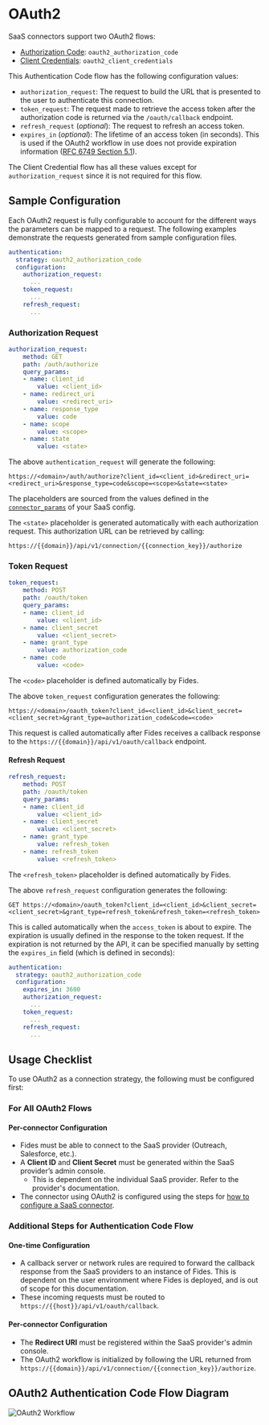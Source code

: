 # OAuth2 

SaaS connectors support two OAuth2 flows:

- [Authorization Code](https://oauth.net/2/grant-types/authorization-code/): `oauth2_authorization_code`
- [Client Credentials](https://oauth.net/2/grant-types/client-credentials/): `oauth2_client_credentials`

This Authentication Code flow has the following configuration values:

- `authorization_request`: The request to build the URL that is presented to the user to authenticate this connection.
- `token_request`: The request made to retrieve the access token after the authorization code is returned via the `/oauth/callback` endpoint.
- `refresh_request` (_optional_): The request to refresh an access token.
- `expires_in` (_optional_): The lifetime of an access token (in seconds). This is used if the OAuth2 workflow in use does not provide expiration information ([RFC 6749 Section 5.1](https://datatracker.ietf.org/doc/html/rfc6749#section-5.1)).

The Client Credential flow has all these values except for `authorization_request` since it is not required for this flow.

## Sample Configuration

Each OAuth2 request is fully configurable to account for the different ways the parameters can be mapped to a request. The following examples demonstrate the requests generated from sample configuration files.

```yaml filename="OAuth2 Authorization Code example"
authentication:
  strategy: oauth2_authorization_code
  configuration:
    authorization_request:
      ...
    token_request:
      ...
    refresh_request:
      ...
```

### Authorization Request

```yaml
authorization_request:
    method: GET
    path: /auth/authorize
    query_params:
    - name: client_id
        value: <client_id>
    - name: redirect_uri
        value: <redirect_uri>
    - name: response_type
        value: code
    - name: scope
        value: <scope>
    - name: state
        value: <state>
```

The above `authentication_request` will generate the following:

```text
https://<domain>/auth/authorize?client_id=<client_id>&redirect_uri=<redirect_uri>&response_type=code&scope=<scope>&state=<state>
```

The placeholders are sourced from the values defined in the [`connector_params`](saas_config#connector-params) of your SaaS config.

The `<state>` placeholder is generated automatically with each authorization request. This authorization URL can be retrieved by calling:

```text
https://{{domain}}/api/v1/connection/{{connection_key}}/authorize
```

### Token Request

```yaml
token_request:
    method: POST
    path: /oauth/token
    query_params:
    - name: client_id
        value: <client_id>
    - name: client_secret
        value: <client_secret>
    - name: grant_type
        value: authorization_code
    - name: code
        value: <code>
```

The `<code>` placeholder is defined automatically by Fides.

The above `token_request` configuration generates the following:

```text
https://<domain>/oauth_token?client_id=<client_id>&client_secret=<client_secret>&grant_type=authorization_code&code=<code>
```

This request is called automatically after Fides receives a callback response to the `https://{{domain}}/api/v1/oauth/callback` endpoint.

#### Refresh Request

```yaml
refresh_request:
    method: POST
    path: /oauth/token
    query_params:
    - name: client_id
        value: <client_id>
    - name: client_secret
        value: <client_secret>
    - name: grant_type
        value: refresh_token
    - name: refresh_token
        value: <refresh_token>
```

The `<refresh_token>` placeholder is defined automatically by Fides.

The above `refresh_request` configuration generates the following:

```
GET https://<domain>/oauth_token?client_id=<client_id>&client_secret=<client_secret>&grant_type=refresh_token&refresh_token=<refresh_token>
```

This is called automatically when the `access_token` is about to expire. The expiration is usually defined in the response to the token request. If the expiration is not returned by the API, it can be specified manually by setting the `expires_in` field (which is defined in seconds):

```yaml
authentication:
  strategy: oauth2_authorization_code
  configuration:
    expires_in: 3600
    authorization_request:
      ...
    token_request:
      ...
    refresh_request:
      ...
```

## Usage Checklist

To use OAuth2 as a connection strategy, the following must be configured first:

### For All OAuth2 Flows

#### Per-connector Configuration

- Fides must be able to connect to the SaaS provider (Outreach, Salesforce, etc.).
- A **Client ID** and **Client Secret** must be generated within the SaaS provider’s admin console.
  - This is dependent on the individual SaaS provider. Refer to the provider's documentation.
- The connector using OAuth2 is configured using the steps for [how to configure a SaaS connector](./saas_connectors/#how-to-configure-a-saas-connector).

### Additional Steps for Authentication Code Flow

#### One-time Configuration

- A callback server or network rules are required to forward the callback response from the SaaS providers to an instance of Fides. This is dependent on the user environment where Fides is deployed, and is out of scope for this documentation.
- These incoming requests must be routed to `https://{{host}}/api/v1/oauth/callback`.

#### Per-connector Configuration

- The **Redirect URI** must be registered within the SaaS provider's admin console.
- The OAuth2 workflow is initialized by following the URL returned from `https://{{domain}}/api/v1/connection/{{connection_key}}/authorize`.

## OAuth2 Authentication Code Flow Diagram

![OAuth2 Workflow](/assets/img/saas_connections/oauth2_workflow.png "OAuth2 Workflow")
